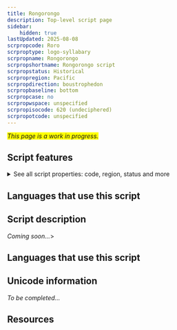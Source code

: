 ```yaml
---
title: Rongorongo
description: Top-level script page
sidebar:
    hidden: true
lastUpdated: 2025-08-08
scrpropcode: Roro
scrproptype: logo-syllabary
scrpropname: Rongorongo
scrpropshortname: Rongorongo script
scrpropstatus: Historical
scrpropregion: Pacific
scrpropdirection: boustrophedon
scrpropbaseline: bottom
scrpropcase: no
scrpropwspace: unspecified
scrpropisocode: 620 (undeciphered)
scrpropotcode: unspecified
---
```


<span style='background-color:yellow'>_This page is a work in progress._</span>


## Script features

<details>
<summary> See all script properties: code, region, status and more</summary>
<ScriptInfo />
</details>

## Languages that use this script

<WsList script='Roro' wsMax='5' />

## Script description

_Coming soon..._>

## Languages that use this script

<WsList script='Roro' wsMax='5' />

## Unicode information

_To be completed..._

## Resources

<ScriptResources detailSummary='seemore' />

